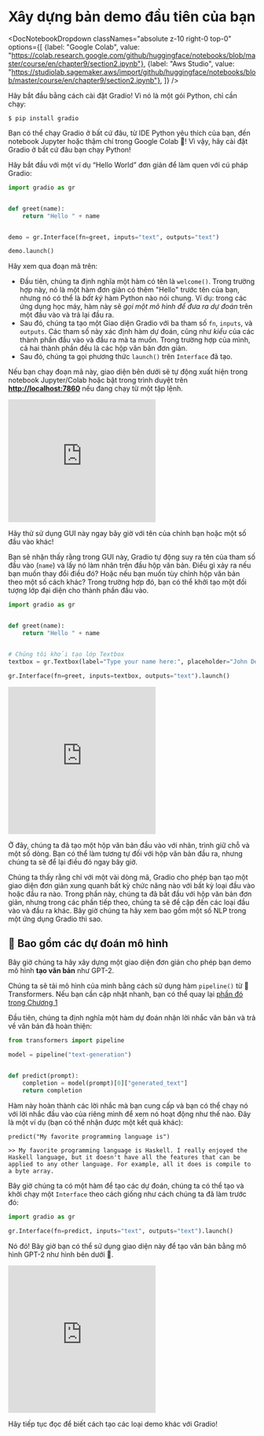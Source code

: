 # Xây dựng bản demo đầu tiên của bạn

<DocNotebookDropdown
  classNames="absolute z-10 right-0 top-0"
  options={[
    {label: "Google Colab", value: "https://colab.research.google.com/github/huggingface/notebooks/blob/master/course/en/chapter9/section2.ipynb"},
    {label: "Aws Studio", value: "https://studiolab.sagemaker.aws/import/github/huggingface/notebooks/blob/master/course/en/chapter9/section2.ipynb"},
]} />

Hãy bắt đầu bằng cách cài đặt Gradio! Vì nó là một gói Python, chỉ cần chạy:

`$ pip install gradio `

Bạn có thể chạy Gradio ở bất cứ đâu, từ IDE Python yêu thích của bạn, đến notebook Jupyter hoặc thậm chí trong Google Colab 🤯!
Vì vậy, hãy cài đặt Gradio ở bất cứ đâu bạn chạy Python!

Hãy bắt đầu với một ví dụ “Hello World” đơn giản để làm quen với cú pháp Gradio:

```py
import gradio as gr


def greet(name):
    return "Hello " + name


demo = gr.Interface(fn=greet, inputs="text", outputs="text")

demo.launch()
```

Hãy xem qua đoạn mã trên:

- Đầu tiên, chúng ta định nghĩa một hàm có tên là `welcome()`. Trong trường hợp này, nó là một hàm đơn giản có thêm "Hello" trước tên của bạn, nhưng nó có thể là *bất kỳ* hàm Python nào nói chung. Ví dụ: trong các ứng dụng học máy, hàm này sẽ *gọi một mô hình để đưa ra dự đoán* trên một đầu vào và trả lại đầu ra.
- Sau đó, chúng ta tạo một Giao diện Gradio với ba tham số `fn`, `inputs`, và `outputs`. Các tham số này xác định hàm dự đoán, cũng như _kiểu_ của các thành phần đầu vào và đầu ra mà ta muốn. Trong trường hợp của mình, cả hai thành phần đều là các hộp văn bản đơn giản.
- Sau đó, chúng ta gọi phương thức `launch()` trên `Interface` đã tạo.

Nếu bạn chạy đoạn mã này, giao diện bên dưới sẽ tự động xuất hiện trong notebook Jupyter/Colab hoặc bật trong trình duyệt trên **[http://localhost:7860](http://localhost:7860/)** nếu đang chạy từ một tập lệnh.

<iframe src="https://hf.space/gradioiframe/course-demos/hello-world/+" frameBorder="0" height="250" title="Gradio app" class="container p-0 flex-grow space-iframe" allow="accelerometer; ambient-light-sensor; autoplay; battery; camera; document-domain; encrypted-media; fullscreen; geolocation; gyroscope; layout-animations; legacy-image-formats; magnetometer; microphone; midi; oversized-images; payment; picture-in-picture; publickey-credentials-get; sync-xhr; usb; vr ; wake-lock; xr-spatial-tracking" sandbox="allow-forms allow-modals allow-popups allow-popups-to-escape-sandbox allow-same-origin allow-scripts allow-downloads"></iframe>

Hãy thử sử dụng GUI này ngay bây giờ với tên của chính bạn hoặc một số đầu vào khác!

Bạn sẽ nhận thấy rằng trong GUI này, Gradio tự động suy ra tên của tham số đầu vào (`name`) và lấy nó làm nhãn trên đầu hộp văn bản. Điều gì xảy ra nếu bạn muốn thay đổi điều đó? Hoặc nếu bạn muốn tùy chỉnh hộp văn bản theo một số cách khác? Trong trường hợp đó, bạn có thể khởi tạo một đối tượng lớp đại diện cho thành phần đầu vào.

```py
import gradio as gr


def greet(name):
    return "Hello " + name


# Chúng tôi khởi tạo lớp Textbox
textbox = gr.Textbox(label="Type your name here:", placeholder="John Doe", lines=2)

gr.Interface(fn=greet, inputs=textbox, outputs="text").launch()
```

<iframe src="https://hf.space/gradioiframe/course-demos/hello-world-custom/+" frameBorder="0" height="300" title="Gradio app" class="container p-0 flex-grow space-iframe" allow="accelerometer; ambient-light-sensor; autoplay; battery; camera; document-domain; encrypted-media; fullscreen; geolocation; gyroscope; layout-animations; legacy-image-formats; magnetometer; microphone; midi; oversized-images; payment; picture-in-picture; publickey-credentials-get; sync-xhr; usb; vr ; wake-lock; xr-spatial-tracking" sandbox="allow-forms allow-modals allow-popups allow-popups-to-escape-sandbox allow-same-origin allow-scripts allow-downloads"></iframe>

Ở đây, chúng ta đã tạo một hộp văn bản đầu vào với nhãn, trình giữ chỗ và một số dòng. Bạn có thể làm tương tự đối với hộp văn bản đầu ra, nhưng chúng ta sẽ để lại điều đó ngay bây giờ.

Chúng ta thấy rằng chỉ với một vài dòng mã, Gradio cho phép bạn tạo một giao diện đơn giản xung quanh bất kỳ chức năng nào
với bất kỳ loại đầu vào hoặc đầu ra nào. Trong phần này, chúng ta đã bắt đầu với hộp văn bản đơn giản, nhưng trong các phần tiếp theo, chúng ta sẽ đề cập đến các loại đầu vào và đầu ra khác. Bây giờ chúng ta hãy xem bao gồm một số NLP trong một ứng dụng Gradio thì sao.

## 🤖 Bao gồm các dự đoán mô hình

Bây giờ chúng ta hãy xây dựng một giao diện đơn giản cho phép bạn demo mô hình **tạo văn bản** như GPT-2.

Chúng ta sẽ tải mô hình của mình bằng cách sử dụng hàm `pipeline()` từ 🤗 Transformers.
Nếu bạn cần cập nhật nhanh, bạn có thể quay lại [phần đó trong Chương 1](/course/chapter1/3#text-generation)

Đầu tiên, chúng ta định nghĩa một hàm dự đoán nhận lời nhắc văn bản và trả về văn bản đã hoàn thiện:

```py
from transformers import pipeline

model = pipeline("text-generation")


def predict(prompt):
    completion = model(prompt)[0]["generated_text"]
    return completion
```

Hàm này hoàn thành các lời nhắc mà bạn cung cấp và bạn có thể chạy nó với lời nhắc đầu vào của riêng mình để xem nó hoạt động như thế nào. Đây là một ví dụ (bạn có thể nhận được một kết quả khác):

```
predict("My favorite programming language is")
```

```
>> My favorite programming language is Haskell. I really enjoyed the Haskell language, but it doesn't have all the features that can be applied to any other language. For example, all it does is compile to a byte array.
```

Bây giờ chúng ta có một hàm để tạo các dự đoán, chúng ta có thể tạo và khởi chạy một `Interface` theo cách giống như cách chúng ta đã làm trước đó:

```py
import gradio as gr

gr.Interface(fn=predict, inputs="text", outputs="text").launch()
```

Nó đó! Bây giờ bạn có thể sử dụng giao diện này để tạo văn bản bằng mô hình GPT-2 như hình bên dưới 🤯.

<iframe src="https://hf.space/gradioiframe/course-demos/gpt-2/+" frameBorder="0" height="300" title="Gradio app" class="container p-0 flex-grow space-iframe" allow="accelerometer; ambient-light-sensor; autoplay; battery; camera; document-domain; encrypted-media; fullscreen; geolocation; gyroscope; layout-animations; legacy-image-formats; magnetometer; microphone; midi; oversized-images; payment; picture-in-picture; publickey-credentials-get; sync-xhr; usb; vr ; wake-lock; xr-spatial-tracking" sandbox="allow-forms allow-modals allow-popups allow-popups-to-escape-sandbox allow-same-origin allow-scripts allow-downloads"></iframe>

Hãy tiếp tục đọc để biết cách tạo các loại demo khác với Gradio!
